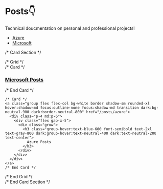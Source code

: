 <h1 className='text-5xl font-semibold'>Posts👇</h1>
Technical doucmentation on personal and professional projects!

* [Azure](/posts/azure)
* [Microsoft](/posts/microsoft)

/* Card Section */
<div class="max-w-5xl px-4 py-10 sm:px-6 lg:px-8 lg:py-14 mx-auto">
  /* Grid */
  <div class="grid sm:grid-cols-2 gap-3 sm:gap-6">
    /* Card */
    <a class="group flex flex-col bg-white border shadow-sm rounded-xl hover:shadow-md focus:outline-none focus:shadow-md transition dark:bg-neutral-900 dark:border-neutral-800" href="/posts/microsoft">
      <div class="p-4 md:p-6">
        <div class="flex gap-x-5">
          <div class="grow">
            <h3 class="group-hover:text-blue-600 font-semibold text-2xl text-gray-800 dark:group-hover:text-neutral-400 dark:text-neutral-200 text-center">
              Microsoft Posts
            </h3>
          </div>
        </div>
      </div>
    </a>
    /* End Card */

    /* Card */
    <a class="group flex flex-col bg-white border shadow-sm rounded-xl hover:shadow-md focus:outline-none focus:shadow-md transition dark:bg-neutral-900 dark:border-neutral-800" href="/posts/azure">
      <div class="p-4 md:p-6">
        <div class="flex gap-x-5">
          <div class="grow">
            <h3 class="group-hover:text-blue-600 font-semibold text-2xl text-gray-800 dark:group-hover:text-neutral-400 dark:text-neutral-200 text-center">
              Azure Posts
            </h3>
          </div>
        </div>
      </div>
    </a>
    /* End Card */
  </div>
  /* End Grid */
</div>
/* End Card Section */